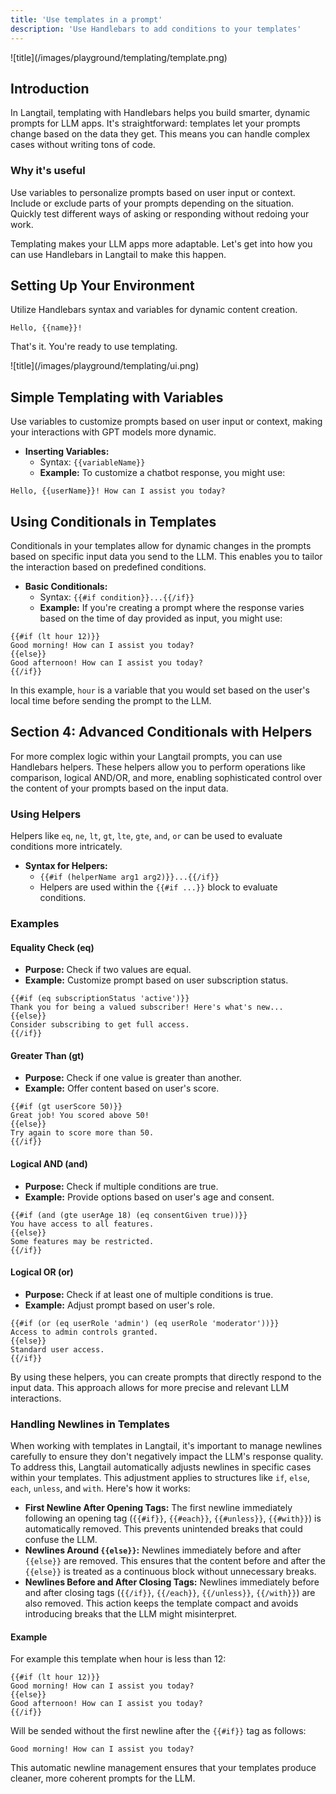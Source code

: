```yaml
---
title: 'Use templates in a prompt'
description: 'Use Handlebars to add conditions to your templates'
---
```


<Frame>![title](/images/playground/templating/template.png)</Frame>

## Introduction

In Langtail, templating with Handlebars helps you build smarter, dynamic prompts for LLM apps. It's straightforward: templates let your prompts change based on the data they get. This means you can handle complex cases without writing tons of code.

### Why it's useful

<Steps>
  <Step title="Dynamic Content:">
    Use variables to personalize prompts based on user input or context.
  </Step>
  <Step title="Conditional Content:">
    Include or exclude parts of your prompts depending on the situation.
  </Step>
  <Step title="Prompt Variations:">
    Quickly test different ways of asking or responding without redoing your
    work.
  </Step>
</Steps>

Templating makes your LLM apps more adaptable. Let's get into how you can use Handlebars in Langtail to make this happen.

## Setting Up Your Environment

<Steps>
  <Step title="Log into Langtail and select your project." />
  <Step title="Navigate to 'Prompts' to either open an existing prompt or create a new one." />
  <Step title="In the 'Template' section, craft your prompt.">
    Utilize Handlebars syntax and variables for dynamic content creation.
  </Step>
</Steps>

```django Example
Hello, {{name}}!
```

That's it. You're ready to use templating.

<Frame>![title](/images/playground/templating/ui.png)</Frame>

## Simple Templating with Variables

Use variables to customize prompts based on user input or context, making your interactions with GPT models more dynamic.

- **Inserting Variables:**
  - Syntax: `{{variableName}}`
  - **Example:** To customize a chatbot response, you might use:

```django Example
Hello, {{userName}}! How can I assist you today?
```

## Using Conditionals in Templates

Conditionals in your templates allow for dynamic changes in the prompts based on specific input data you send to the LLM. This enables you to tailor the interaction based on predefined conditions.

- **Basic Conditionals:**
  - Syntax: `{{#if condition}}...{{/if}}`
  - **Example:** If you're creating a prompt where the response varies based on the time of day provided as input, you might use:

```django Example
{{#if (lt hour 12)}}
Good morning! How can I assist you today?
{{else}}
Good afternoon! How can I assist you today?
{{/if}}
```

In this example, `hour` is a variable that you would set based on the user's
local time before sending the prompt to the LLM.

## Section 4: Advanced Conditionals with Helpers

For more complex logic within your Langtail prompts, you can use Handlebars helpers. These helpers allow you to perform operations like comparison, logical AND/OR, and more, enabling sophisticated control over the content of your prompts based on the input data.

### Using Helpers

Helpers like `eq`, `ne`, `lt`, `gt`, `lte`, `gte`, `and`, `or` can be used to evaluate conditions more intricately.

- **Syntax for Helpers:**
  - `{{#if (helperName arg1 arg2)}}...{{/if}}`
  - Helpers are used within the `{{#if ...}}` block to evaluate conditions.

### Examples

#### Equality Check (eq)

- **Purpose:** Check if two values are equal.
- **Example:** Customize prompt based on user subscription status.

```django Example
{{#if (eq subscriptionStatus 'active')}}
Thank you for being a valued subscriber! Here's what's new...
{{else}}
Consider subscribing to get full access.
{{/if}}
```

#### Greater Than (gt)

- **Purpose:** Check if one value is greater than another.
- **Example:** Offer content based on user's score.

```django Example
{{#if (gt userScore 50)}}
Great job! You scored above 50!
{{else}}
Try again to score more than 50.
{{/if}}
```

#### Logical AND (and)

- **Purpose:** Check if multiple conditions are true.
- **Example:** Provide options based on user's age and consent.

```django Example
{{#if (and (gte userAge 18) (eq consentGiven true))}}
You have access to all features.
{{else}}
Some features may be restricted.
{{/if}}
```

#### Logical OR (or)

- **Purpose:** Check if at least one of multiple conditions is true.
- **Example:** Adjust prompt based on user's role.

```django Example
{{#if (or (eq userRole 'admin') (eq userRole 'moderator'))}}
Access to admin controls granted.
{{else}}
Standard user access.
{{/if}}
```

By using these helpers, you can create prompts that directly respond to the input data. This approach allows for more precise and relevant LLM interactions.

### Handling Newlines in Templates

When working with templates in Langtail, it's important to manage newlines carefully to ensure they don't negatively impact the LLM's response quality. To address this, Langtail automatically adjusts newlines in specific cases within your templates. This adjustment applies to structures like `if`, `else`, `each`, `unless`, and `with`. Here's how it works:

- **First Newline After Opening Tags:** The first newline immediately following an opening tag (`{{#if}}`, `{{#each}}`, `{{#unless}}`, `{{#with}}`) is automatically removed. This prevents unintended breaks that could confuse the LLM.
- **Newlines Around `{{else}}`:** Newlines immediately before and after `{{else}}` are removed. This ensures that the content before and after the `{{else}}` is treated as a continuous block without unnecessary breaks.
- **Newlines Before and After Closing Tags:** Newlines immediately before and after closing tags (`{{/if}}`, `{{/each}}`, `{{/unless}}`, `{{/with}}`) are also removed. This action keeps the template compact and avoids introducing breaks that the LLM might misinterpret.

#### Example

For example this template when hour is less than 12:

```django Example
{{#if (lt hour 12)}}
Good morning! How can I assist you today?
{{else}}
Good afternoon! How can I assist you today?
{{/if}}
```

Will be sended without the first newline after the `{{#if}}` tag as follows:

```django Example
Good morning! How can I assist you today?
```

This automatic newline management ensures that your templates produce cleaner, more coherent prompts for the LLM.
